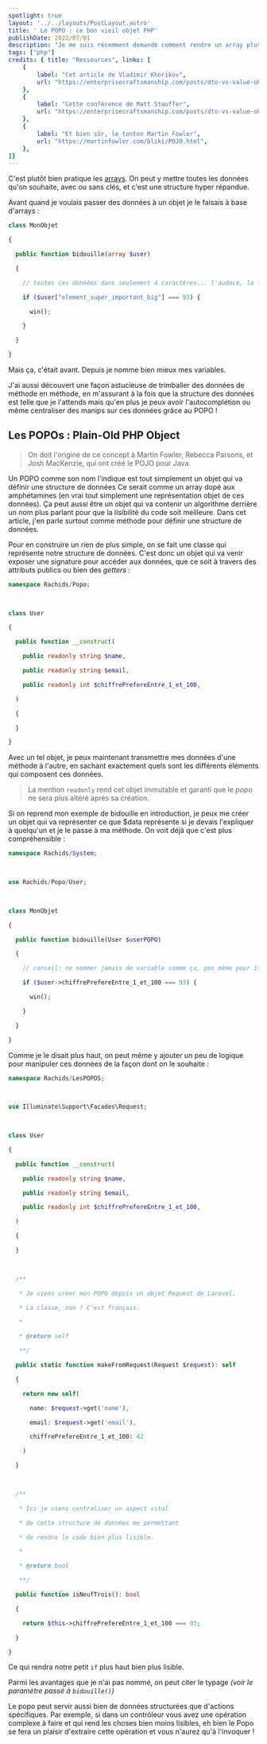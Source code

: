 ```yaml
---
spotlight: true
layout: '../../layouts/PostLayout.astro'
title: ' Le POPO : ce bon vieil objet PHP'
publishDate: 2022/07/01
description: "Je me suis récemment demandé comment rendre un array plus facilement manipulable par mes objets. Et j'ai découvert ces fameux POPO: les Plain-Old PHP Object."
tags: ["php"]
credits: { title: "Ressources", links: [
    {
        label: "Cet article de Vladimir Khorikov",
        url: "https://enterprisecraftsmanship.com/posts/dto-vs-value-object-vs-poco/",
    },
    {
        label: "Cette conférence de Matt Stauffer",
        url: "https://enterprisecraftsmanship.com/posts/dto-vs-value-object-vs-poco/",
    },
    {
        label: "Et bien sûr, le tonton Martin Fowler",
        url: "https://martinfowler.com/bliki/POJO.html",
    },
]}
---
```


C'est plutôt bien pratique les [arrays](https://fr.php.net/array). On peut y mettre toutes les données qu'on souhaite, avec ou sans clés, et c'est une structure hyper répandue.

Avant quand je voulais passer des données à un objet je le faisais à base d'arrays :

```php
class MonObjet

{

  public function bidouille(array $user)

  {

    // toutes ces données dans seulement 4 caractères... l'audace, la fougue.

    if ($user["element_super_important_big"] === 93) {

      win();

    }

  }

}
```

Mais ça, c'était avant. Depuis je nomme bien mieux mes variables.

J'ai aussi découvert une façon astucieuse de trimballer des données de méthode en méthode, en m'assurant à la fois que la structure des données est telle que je l'attends mais qu'en plus je peux avoir l'autocomplétion ou même centraliser des manips sur ces données grâce au POPO !

## Les POPOs : Plain-Old PHP Object

> On doit l'origine de ce concept à Martin Fowler, Rebecca Parsons, et Josh MacKenzie, qui ont créé le POJO pour Java.

Un POPO comme son nom l'indique est tout simplement un objet qui va définir une structure de données
Ce serait comme un array dopé aux amphétamines (en vrai tout simplement une représentation objet de ces données). Ça peut aussi être un objet qui va contenir un algorithme derrière un nom plus parlant pour que la lisibilité du code soit meilleure. Dans cet article, j'en parle surtout comme méthode pour définir une structure de données.

Pour en construire un rien de plus simple, on se fait une classe qui représente notre structure de données. C'est donc un objet qui va venir exposer une signature pour accéder aux données, que ce soit à travers des attributs publics ou bien des _getters_ :

```php
namespace Rachids/Popo;

 

class User

{

  public function __construct(

    public readonly string $name,

    public readonly string $email,

    public readonly int $chiffrePrefereEntre_1_et_100,

  )

  {

  }

}
```

Avec un tel objet, je peux maintenant transmettre mes données d'une méthode à l'autre, en sachant exactement quels sont les différents éléments qui composent ces données.

> La mention `readonly` rend cet objet immutable et garanti que le _popo_ ne sera plus altéré après sa création.

Si on reprend mon exemple de bidouille en introduction, je peux me créer un objet qui va représenter ce que $data représente si je devais l'expliquer à quelqu'un et je le passe à ma méthode. On voit déjà que c'est plus compréhensible :

```php
namespace Rachids/System;

 

use Rachids/Popo/User;

 

class MonObjet

{

  public function bidouille(User $userPOPO)

  {

    // conseil: ne nommer jamais de variable comme ça, pas même pour illustrer un billet de blog.

    if ($user->chiffrePrefereEntre_1_et_100 === 93) {

      win();

    }

  }

}
```

Comme je le disait plus haut, on peut même y ajouter un peu de logique pour manipuler ces données de la façon dont on le souhaite :

```php
namespace Rachids/LesPOPOS;

 

use Illuminate\Support\Facades\Request;

 

class User

{

  public function __construct(

    public readonly string $name,

    public readonly string $email,

    public readonly int $chiffrePrefereEntre_1_et_100,

  )

  {

  }

 

  /**

   * Je viens créer mon POPO depuis un objet Request de Laravel.

   * La classe, non ? C'est français.

   *

   * @return self

   **/

  public static function makeFromRequest(Request $request): self

  {

    return new self(

      name: $request->get('name'),

      email: $request->get('email'),

      chiffrePrefereEntre_1_et_100: 42

    )

  }

 

  /**

   * Ici je viens centraliser un aspect vital

   * de cette structure de données me permettant

   * de rendre le code bien plus lisible.

   *

   * @return bool

   **/

  public function isNeufTrois(): bool

  {

    return $this->chiffrePrefereEntre_1_et_100 === 93;

  }

}
```

Ce qui rendra notre petit `if` plus haut bien plus lisible.

Parmi les avantages que je n'ai pas nommé, on peut citer le typage _(voir le paramètre passé à `bidouille()`)_

Le popo peut servir aussi bien de données structurées que d'actions spécifiques. Par exemple, si dans un contrôleur vous avez une opération complexe à faire et qui rend les choses bien moins lisibles, eh bien le Popo se fera un plaisir d'extraire cette opération et vous n'aurez qu'à l'invoquer !
